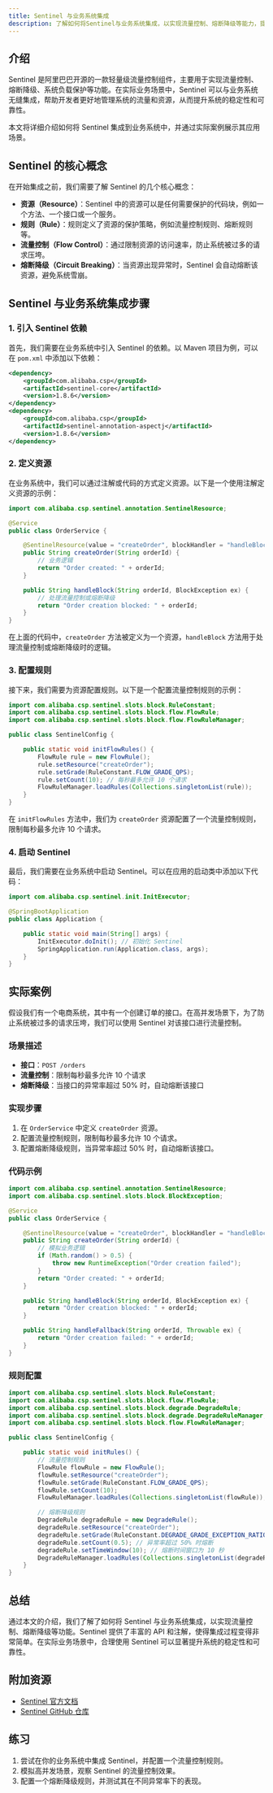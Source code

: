 ```yaml
---
title: Sentinel 与业务系统集成
description: 了解如何将Sentinel与业务系统集成，以实现流量控制、熔断降级等能力，提升系统的稳定性和可靠性。
---
```


## 介绍

Sentinel 是阿里巴巴开源的一款轻量级流量控制组件，主要用于实现流量控制、熔断降级、系统负载保护等功能。在实际业务场景中，Sentinel 可以与业务系统无缝集成，帮助开发者更好地管理系统的流量和资源，从而提升系统的稳定性和可靠性。

本文将详细介绍如何将 Sentinel 集成到业务系统中，并通过实际案例展示其应用场景。

## Sentinel 的核心概念

在开始集成之前，我们需要了解 Sentinel 的几个核心概念：

- **资源（Resource）**：Sentinel 中的资源可以是任何需要保护的代码块，例如一个方法、一个接口或一个服务。
- **规则（Rule）**：规则定义了资源的保护策略，例如流量控制规则、熔断规则等。
- **流量控制（Flow Control）**：通过限制资源的访问速率，防止系统被过多的请求压垮。
- **熔断降级（Circuit Breaking）**：当资源出现异常时，Sentinel 会自动熔断该资源，避免系统雪崩。

## Sentinel 与业务系统集成步骤

### 1. 引入 Sentinel 依赖

首先，我们需要在业务系统中引入 Sentinel 的依赖。以 Maven 项目为例，可以在 `pom.xml` 中添加以下依赖：

```xml
<dependency>
    <groupId>com.alibaba.csp</groupId>
    <artifactId>sentinel-core</artifactId>
    <version>1.8.6</version>
</dependency>
<dependency>
    <groupId>com.alibaba.csp</groupId>
    <artifactId>sentinel-annotation-aspectj</artifactId>
    <version>1.8.6</version>
</dependency>
```

### 2. 定义资源

在业务系统中，我们可以通过注解或代码的方式定义资源。以下是一个使用注解定义资源的示例：

```java
import com.alibaba.csp.sentinel.annotation.SentinelResource;

@Service
public class OrderService {

    @SentinelResource(value = "createOrder", blockHandler = "handleBlock")
    public String createOrder(String orderId) {
        // 业务逻辑
        return "Order created: " + orderId;
    }

    public String handleBlock(String orderId, BlockException ex) {
        // 处理流量控制或熔断降级
        return "Order creation blocked: " + orderId;
    }
}
```

在上面的代码中，`createOrder` 方法被定义为一个资源，`handleBlock` 方法用于处理流量控制或熔断降级时的逻辑。

### 3. 配置规则

接下来，我们需要为资源配置规则。以下是一个配置流量控制规则的示例：

```java
import com.alibaba.csp.sentinel.slots.block.RuleConstant;
import com.alibaba.csp.sentinel.slots.block.flow.FlowRule;
import com.alibaba.csp.sentinel.slots.block.flow.FlowRuleManager;

public class SentinelConfig {

    public static void initFlowRules() {
        FlowRule rule = new FlowRule();
        rule.setResource("createOrder");
        rule.setGrade(RuleConstant.FLOW_GRADE_QPS);
        rule.setCount(10); // 每秒最多允许 10 个请求
        FlowRuleManager.loadRules(Collections.singletonList(rule));
    }
}
```

在 `initFlowRules` 方法中，我们为 `createOrder` 资源配置了一个流量控制规则，限制每秒最多允许 10 个请求。

### 4. 启动 Sentinel

最后，我们需要在业务系统中启动 Sentinel。可以在应用的启动类中添加以下代码：

```java
import com.alibaba.csp.sentinel.init.InitExecutor;

@SpringBootApplication
public class Application {

    public static void main(String[] args) {
        InitExecutor.doInit(); // 初始化 Sentinel
        SpringApplication.run(Application.class, args);
    }
}
```

## 实际案例

假设我们有一个电商系统，其中有一个创建订单的接口。在高并发场景下，为了防止系统被过多的请求压垮，我们可以使用 Sentinel 对该接口进行流量控制。

### 场景描述

- **接口**：`POST /orders`
- **流量控制**：限制每秒最多允许 10 个请求
- **熔断降级**：当接口的异常率超过 50% 时，自动熔断该接口

### 实现步骤

1. 在 `OrderService` 中定义 `createOrder` 资源。
2. 配置流量控制规则，限制每秒最多允许 10 个请求。
3. 配置熔断降级规则，当异常率超过 50% 时，自动熔断该接口。

### 代码示例

```java
import com.alibaba.csp.sentinel.annotation.SentinelResource;
import com.alibaba.csp.sentinel.slots.block.BlockException;

@Service
public class OrderService {

    @SentinelResource(value = "createOrder", blockHandler = "handleBlock", fallback = "handleFallback")
    public String createOrder(String orderId) {
        // 模拟业务逻辑
        if (Math.random() > 0.5) {
            throw new RuntimeException("Order creation failed");
        }
        return "Order created: " + orderId;
    }

    public String handleBlock(String orderId, BlockException ex) {
        return "Order creation blocked: " + orderId;
    }

    public String handleFallback(String orderId, Throwable ex) {
        return "Order creation failed: " + orderId;
    }
}
```

### 规则配置

```java
import com.alibaba.csp.sentinel.slots.block.RuleConstant;
import com.alibaba.csp.sentinel.slots.block.flow.FlowRule;
import com.alibaba.csp.sentinel.slots.block.degrade.DegradeRule;
import com.alibaba.csp.sentinel.slots.block.degrade.DegradeRuleManager;
import com.alibaba.csp.sentinel.slots.block.flow.FlowRuleManager;

public class SentinelConfig {

    public static void initRules() {
        // 流量控制规则
        FlowRule flowRule = new FlowRule();
        flowRule.setResource("createOrder");
        flowRule.setGrade(RuleConstant.FLOW_GRADE_QPS);
        flowRule.setCount(10);
        FlowRuleManager.loadRules(Collections.singletonList(flowRule));

        // 熔断降级规则
        DegradeRule degradeRule = new DegradeRule();
        degradeRule.setResource("createOrder");
        degradeRule.setGrade(RuleConstant.DEGRADE_GRADE_EXCEPTION_RATIO);
        degradeRule.setCount(0.5); // 异常率超过 50% 时熔断
        degradeRule.setTimeWindow(10); // 熔断时间窗口为 10 秒
        DegradeRuleManager.loadRules(Collections.singletonList(degradeRule));
    }
}
```

## 总结

通过本文的介绍，我们了解了如何将 Sentinel 与业务系统集成，以实现流量控制、熔断降级等功能。Sentinel 提供了丰富的 API 和注解，使得集成过程变得非常简单。在实际业务场景中，合理使用 Sentinel 可以显著提升系统的稳定性和可靠性。

## 附加资源

- [Sentinel 官方文档](https://sentinelguard.io/zh-cn/docs/introduction.html)
- [Sentinel GitHub 仓库](https://github.com/alibaba/Sentinel)

## 练习

1. 尝试在你的业务系统中集成 Sentinel，并配置一个流量控制规则。
2. 模拟高并发场景，观察 Sentinel 的流量控制效果。
3. 配置一个熔断降级规则，并测试其在不同异常率下的表现。
